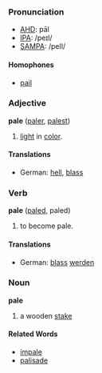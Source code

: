 ===Pronunciation===
*[[w:AHD|AHD]]: pāl
*[[w:IPA|IPA]]: /peɪl/
*[[w:SAMPA|SAMPA]]: /peIl/

====Homophones====
*[[pail]]

===Adjective===
'''pale''' ([[paler]], [[palest]])

# [[light]] in [[color]].

====Translations====
*German: [[hell]], [[blass]]

===Verb===
'''pale''' ([[paled]], paled)

# to become pale.

====Translations====
*German: [[blass]] [[werden]]

===Noun===
'''pale'''

#a wooden [[stake]]
====Related Words====
*[[impale]]
*[[palisade]]
